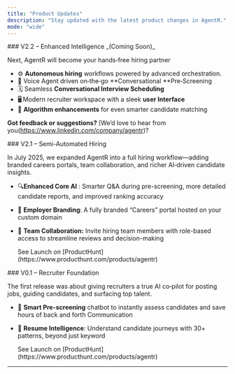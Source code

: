 ```yaml
---
title: "Product Updates"
description: "Stay updated with the latest product changes in AgentR."
mode: "wide"
---
```


<Update label="(Upcoming)">
  ### V2.2 – Enhanced Intelligence _(Coming Soon)_

  Next, AgentR will become your hands‑free hiring partner

  - ⚙️ **Autonomous hiring** workflows powered by advanced orchestration.
  - 📱  Voice Agent driven on‑the‑go **Conversational **Pre‑Screening
  - 🗓️ Seamless **Conversational Interview Scheduling**
  - 🖥️ Modern recruiter workspace with a sleek **user Interface**
  - 🧠 **Algorithm enhancements** for even smarter candidate matching

  <Note>**Got feedback or suggestions?** [We’d love to hear from you(https://www.linkedin.com/company/agentr)?</Note>
</Update>

<Update label="July 2025">
  ### V2.1 – Semi-Automated Hiring

  In July 2025, we expanded AgentR into a full hiring workflow—adding branded careers portals, team collaboration, and richer AI‑driven candidate insights.

  - 🔍**Enhanced Core AI** : Smarter Q&A during pre-screening, more detailed candidate reports, and improved ranking accuracy
  - 🎨 **Employer Branding**: A fully branded “Careers” portal hosted on your custom domain
  - 🤝 **Team Collaboration:** Invite hiring team members with role-based access to streamline reviews and decision-making

    <Check>
      See Launch on  [ProductHunt](https://www.producthunt.com/products/agentr)
    </Check>
</Update>

<Update label="April 2025">
  ### V0.1 – Recruiter Foundation

  The first release was about giving recruiters a true AI co‑pilot for posting jobs, guiding candidates, and surfacing top talent.

  - 💬 **Smart Pre-screening** chatbot to instantly assess candidates and save hours of back and forth Communication
  - 🧾 **Resume Intelligence**: Understand candidate journeys with 30\+ patterns, beyond just keyword

    <Check>
      See Launch on  [ProductHunt](https://www.producthunt.com/products/agentr)
    </Check>
</Update>

---